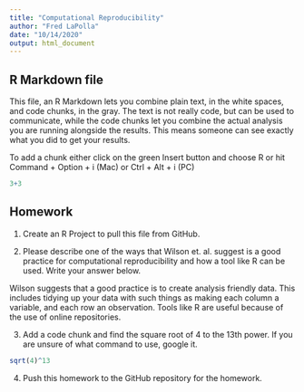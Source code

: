 ```yaml
---
title: "Computational Reproducibility"
author: "Fred LaPolla"
date: "10/14/2020"
output: html_document
---
```





## R Markdown file

This file, an R Markdown lets you combine plain text, in the white spaces, and code chunks, in the gray. The text is not really code, but can be used to communicate, while the code chunks let you combine the actual analysis you are running alongside the results. This means someone can see exactly what you did to get your results.

To add a chunk either click on the green Insert button and choose R or hit Command + Option + i (Mac) or Ctrl + Alt + i (PC)

```r
3+3
```

## Homework

1) Create an R Project to pull this file from GitHub. 

2) Please describe one of the ways that Wilson et. al. suggest is a good practice for computational reproducibility and how a tool like R can be used. Write your answer below.

Wilson suggests that a good practice is to create analysis friendly data. This includes tidying up your data with such things as making each column a variable, and each row an observation. Tools like R are useful because of the use of online repositories.


3) Add a code chunk and find the square root of 4 to the 13th power. If you are unsure of what command to use, google it.

```r
sqrt(4)^13
```



4) Push this homework to the GitHub repository for the homework. 





